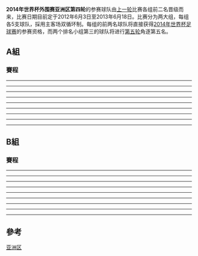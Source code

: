 {{noteAT|G1=football}}
{{Pathnav|2014年世界盃足球賽|2014年世界盃外圍賽|2014年世界盃外圍賽 (亞洲區)|frame=3}}
'''2014年世界杯外围赛亚洲区第四轮'''的参赛球队由[[2014年世界杯外围赛亚洲区第三轮|上一轮]]比赛各组前二名晋级而来，比赛日期目前定于2012年6月3日至2013年6月18日。比赛分为两大组，每组各5支球队，採用主客场双循环制。每组的前两名球队将直接获得[[2014年世界杯足球赛|2014年世界杯足球赛]]的参赛资格，而两个排名小组第三的球队将进行[[2014年世界杯外围赛亚洲区第五轮|第五轮]]角逐第五名。

== A組 ==
{{2014年國際足協世界盃外圍賽 – 亞洲區第四圈積分榜|A組|show_matches=yes}}

=== 賽程 ===
<div id="烏茲別克 v 伊朗"></div>{{footballbox
|date = 2012年6月3日
|time = 19:00（[[UTC+5|UTC+5]]）
|team1 = {{fb-rt|UZB}}
|score = 0–1 
|report = [http://www.fifa.com/worldcup/preliminaries/asia/matches/round=257777/match=300191822/index.html 報告]
|team2 = {{fb|IRN}}
|goals1 = 
|goals2 = [[穆罕默德·托內卡博尼|托內卡博尼]] {{goal|90+4}}
| stadium      = [[塔什干|塔什干]][[JAR體育場|JAR體育場]]
| attendance   = 9,000
| referee      = [[西村雄一|西村雄一]]（[[日本|日本]]）
}}
<div id="黎巴嫩 v 卡塔爾"></div>{{footballbox
|date = 2012年6月3日
|time = 20:30（[[UTC+3|UTC+3]]）
|team1 = {{fb-rt|LIB}}
|score = 0–1 
|report = [http://www.fifa.com/worldcup/preliminaries/asia/matches/round=257777/match=300191826/index.html 報告]
|team2 = {{fb|QAT}}
|goals1 =
|goals2 = [[塞巴斯蒂安·索利亞|索利亞]] {{goal|64}}
| stadium   = [[貝魯特|貝魯特]]{{link-en|卡密拉·夏蒙體育場|Camille Chamoun Sports City Stadium}}
| attendance   = 40,000
| referee      = Nawaf Shukralla（[[巴林|巴林]]）
}}

----
<div id=" 黎巴嫩 v 烏茲別克"></div>{{footballbox
|date = 2012年6月8日
|time = 16:00（[[UTC+3|UTC+3]]）
|team1 = {{fb-rt|LIB}}
|score = 1–1
|report = [http://www.fifa.com/worldcup/preliminaries/asia/matches/round=257777/match=300191823/index.html 報告]
|team2 = {{fb|UZB}}
| goals1 = [[阿里艾沙迪|阿里艾沙迪]] {{goal|34}} 
| goals2 = [[夏沙洛夫|夏沙洛夫]] {{goal|12}}
| stadium      = [[貝魯特|貝魯特]]{{link-en|卡密拉·夏蒙體育場|Camille Chamoun Sports City Stadium}}
| attendance   = 13,000
| referee      = Abdullah Al Hilali （[[阿曼|阿曼]]）
}}
<div id=" 卡塔爾 v 南韓 "></div>{{footballbox
|date = 2012年6月8日
|time = 19:15（[[UTC+3|UTC+3]]）
|team1 = {{fb-rt|QAT}}
|score = 1–4
|report = [http://www.fifa.com/worldcup/preliminaries/asia/matches/round=257777/match=300191824/index.html 報告]
|team2 = {{fb|KOR}}
| goals1 = [[優素福·艾哈邁德·阿里|艾哈邁德]] {{goal|22}}
| goals2 = [[李根鎬|李根鎬]] {{goal|26||80}}<br/>[[郭泰輝|郭泰輝]] {{goal|55}}<br/>[[金信煜|金信煜]] {{goal|64}}
| stadium = [[多哈|多哈]][[賈西姆本哈馬德體育場|賈西姆本哈馬德體育場]]
| attendance = 10,730
| referee = Ali Al-Badawi （[[阿拉伯聯合大公國|阿聯酋]]）
}}
----
<div id=" 南韓 v 黎巴嫩"></div>{{footballbox
|date = 2012年6月12日
|time = 20:00（[[UTC+9|UTC+9]]）
|team1 = {{fb-rt|KOR}}
|score = 3–0
|report = [http://www.fifa.com/worldcup/preliminaries/asia/matches/round=257777/match=300191827/report.html 報告]
|team2 = {{fb|LIB}}
|goals1 = [[金甫炅|金甫炅]] {{goal|30||48}}<br/>[[具滋哲|具滋哲]] {{goal|90}}  
|goals2 =
|stadium = [[高陽市|高陽]][[高陽體育園區|高陽體育場]]
|attendance = 36,756
|referee = [[家本政明|家本政明]] （[[日本|日本]]）}}
<div id=" 伊朗 v 卡塔爾"></div>{{footballbox
|date = 2012年6月12日
|time = 20:00（[[UTC+4:30|UTC+4:30]]）
|team1 = {{fb-rt|IRN}}
|score = 0–0
|report = [http://www.fifa.com/worldcup/preliminaries/asia/matches/round=257777/match=300191828/report.html 報告]
|team2 = {{fb|QAT}}
|goals = 
|goals2 = 
|stadium = [[德黑蘭|德黑蘭]][[阿薩迪體育場|阿薩迪體育場]]
|attendance = 100,000
|referee = {{link-en|Peter Green|Peter Green (referee)}}（[[澳洲|澳洲]]）
}}
----
<div id=" 黎巴嫩 v 伊朗"></div>{{footballbox
|date = 2012年9月11日
|time = 17:00（[[UTC+3|UTC+3]]）
|team1 = {{fb-rt|LIB}}
|score = 1–0
|report = [http://www.fifa.com/worldcup/preliminaries/asia/matches/round=257777/match=300191821/index.html 報告]
|team2 = {{fb|IRN}}
|goals1 = [[洛达·安塔尔|安塔尔]] {{goal|27}}
|goals2 = 
|stadium = [[貝魯特|貝魯特]]{{link-en|卡密拉·夏蒙體育場|Camille Chamoun Sports City Stadium}}
|attendance = 14,000
|referee = [[譚海|譚海]]（[[中國|中國]]） 
}}
<div id=" 烏茲別克 v 南韓"></div>{{footballbox
|date = 2012年9月11日
|time = 18:00（[[UTC+5|UTC+5]]）
|team1 = {{fb-rt|UZB}}
|score = 2–2
|report = [http://www.fifa.com/worldcup/preliminaries/asia/matches/round=257777/match=300191825/index.html 報告]
|team2 = {{fb|KOR}}
|goals1 = [[奇诚庸|奇诚庸]] {{goal|13|o.g.}} <br> {{link-en|Sanzhar Tursunov|Sanzhar Tursunov}} {{goal|59}}
|goals2 = [[阿特约姆·菲利波斯扬|菲利波斯扬]] {{goal|44|o.g.}}  <br> [[李同国|李同国]] {{goal|57}}
|stadium = [[塔什干|塔什干]]{{link-en|塔什干棉農體育場|Pakhtakor Markaziy Stadium}}
|attendance = 33,000
|referee = [[本·威廉姆斯|本·威廉姆斯]]（[[澳洲|澳洲]]）
}}

----
<div id=" 卡塔爾 v 烏茲別克"></div>{{footballbox
|date = 2012年10月16日
|time = 15:25（[[UTC+3|UTC+3]]）
|team1 = {{fb-rt|QAT}}
|score = 0–1
|report = [http://www.fifa.com/worldcup/preliminaries/matchcast/index.html?matchid=300191831 報告]
|team2 = {{fb|UZB}}
|goals1 = 
|goals2 = {{link-en|Sanzhar Tursunov|Sanzhar Tursunov}} {{goal|13}}
|stadium = [[多哈|多哈]][[賈西姆本哈馬德體育場|賈西姆本哈馬德體育場]]
|attendance = 11,260
|referee = [[譚海|譚海]]（[[中國|中國]]） }}
<div id=" 伊朗 v 南韓"></div>{{footballbox
|date = 2012年10月16日
|time = 20:00（[[UTC+3:30|UTC+3:30]]）
|team1 = {{fb-rt|IRN}}
|score = 1–0
|report = [http://www.fifa.com/worldcup/preliminaries/asia/matches/round=257777/match=300191832/index.html 報告]
|team2 = {{fb|KOR}}
|goals1 = [[賈瓦德·內科南|內科南]] {{goal|76}}
|goals2 = 
|stadium = [[德黑蘭|德黑蘭]][[阿薩迪體育場|阿薩迪體育場]]
|attendance = 99,885
|referee = Malik Abdul Bashir（[[新加坡|新加坡]]） }}
----
<div id=" 卡塔爾 v 黎巴嫩 "></div>{{footballbox
|date = 2012年11月14日
|time = 17:45（[[UTC+3|UTC+3]]）
|team1 = {{fb-rt|QAT}}
|score =  1–0
|report = [http://www.fifa.com/worldcup/preliminaries/asia/matches/round=257777/match=300191830/index.html 報告]
|team2 = {{fb|LIB}}
|goals1 = [[塞巴斯蒂安·索利亞|索利亞]] {{goal|75}}
|goals2 = 
|stadium = [[多哈|多哈]][[賈西姆本哈馬德體育場|賈西姆本哈馬德體育場]]
|attendance = 12,870
|referee = [[阿爾-哈姆迪|阿爾-哈姆迪]]（[[沙特阿拉伯|沙特阿拉伯]]） }}
<div id=" 伊朗 v 烏茲別克  "></div>{{footballbox
|date = 2012年11月14日
|time = 20:00（[[UTC+3:30|UTC+3:30]]）
|team1 = {{fb-rt|IRN}}
|score =  0–1
|report = [http://www.fifa.com/worldcup/preliminaries/asia/matches/round=257777/match=300191839/index.html 報告]
|team2 = {{fb|UZB}}
|goals1 = 
|goals2 = [[維烏爾旅個別克·巴卡耶夫|巴卡耶夫]] {{goal|71}}
|stadium = [[德黑蘭|德黑蘭]][[阿薩迪體育場|阿薩迪體育場]]
|attendance = 43,700
|referee = Ali Al-Badwawi（[[阿拉伯聯合大公國|阿聯酋]]） }}

----
<div id="南韓 v 卡塔爾"></div>{{footballbox
|date = 2013年3月26日
|time = 20:00（[[UTC+9|UTC+9]]）
|team1 = {{fb-rt|KOR}}
|score = 2–1
|report = [http://www.fifa.com/worldcup/preliminaries/asia/matches/round=257777/match=300191833/index.html 報告]
|team2 = {{fb|QAT}}
|goals1 = [[李根鎬|李根鎬]] {{goal|60}}<br />[[孫興慜|孫興慜]] {{goal|90+6}}
|goals2 = [[哈勒凡·易卜拉欣|易卜拉欣]] {{goal|63}}
|stadium = [[首爾|首爾]][[首爾世界盃競技場|首爾世界盃競技場]]
|attendance = 37,222
|referee = [[西村雄一|西村雄一]]（[[日本|日本]]） 
}}
<div id="烏茲別克 v 黎巴嫩"></div>{{footballbox
|date = 2013年3月26日
|time = 18:00（[[UTC+5|UTC+5]]）
|team1 = {{fb-rt|UZB}}
|score = 1–0
|report = [http://www.fifa.com/worldcup/preliminaries/asia/matches/round=257777/match=300191829/index.html 報告]
|team2 = {{fb|LIB}}
|goals1 = [[謝爾夫·傑帕羅夫|傑帕羅夫]] {{goal|63}}
|goals2 = 
|stadium = [[塔什干|塔什干]][[本尤德科體育場|本尤德科體育場]]
|attendance = 31,197
|referee = Malik Abdul Bashir（[[新加坡|新加坡]]） }}

----
<div id="卡達 v 伊朗"></div>{{footballbox
|date = 2013年6月4日
|time = 19:15（[[UTC+3|UTC+3]]）
|team1 = {{fb-rt|QAT}}
|score = 0–1
|report = [http://www.fifa.com/worldcup/preliminaries/asia/matches/round=257777/match=300191835/index.html 報告]
|team2 = {{fb|IRN}}
|goals1 = 
|goals2 = [[瑞薩·古全內賈德|古全內賈德]] {{goal|66}}
|stadium = [[多哈|多哈]][[賈西姆本哈馬德體育場|賈西姆本哈馬德體育場]]
|attendance = 11,872
|referee = Malik Abdul Bashir（[[新加坡|新加坡]]）
}}
<div id="黎巴嫩 v 南韓"></div>{{footballbox
|date = 2013年6月4日
|time = 20:30（[[UTC+3|UTC+3]]）
|team1 = {{fb-rt|LIB}}
|score = 1–1
|report = [http://www.fifa.com/worldcup/preliminaries/asia/matches/round=257777/match=300191838/index.html 報告]
|team2 = {{fb|KOR}}
|goals1 = [[哈珊·瑪托克|瑪托克]] {{goal|12}}
|goals2 = [[金致佑|金致佑]] {{goal|90+7}}
|stadium = [[貝魯特|貝魯特]]{{link-en|卡密拉·夏蒙體育場|Camille Chamoun Sports City Stadium}}
|attendance = 8,430
|referee = [[本·威廉姆斯|本·威廉姆斯]]（[[澳洲|澳洲]]）
}}

----
<div id="南韓 v 烏茲別克"></div>{{footballbox
|date = 2013年6月11日
|time = 20:00（[[UTC+9|UTC+9]]）
|team1 = {{fb-rt|KOR}}
|score = 1–0 
|report = [http://www.fifa.com/worldcup/preliminaries/asia/matches/round=257777/match=300191834/index.html 報告]
|team2 = {{fb|UZB}}
|goals1 = [[阿克瑪爾·蘇拉克美度夫|蘇拉克美度夫]] {{goal|42|o.g.}}
|goals2 = 
|stadium = [[首爾|首爾]][[首爾世界盃競技場|首爾世界盃競技場]]
|attendance = 50,699
|referee = {{link-en|東城穰|Minoru Tōjō}}（[[日本|日本]]）
}}
<div id="伊朗 v 黎巴嫩"></div>{{footballbox
|date = 2013年6月11日
|time = 20:00（[[UTC+4:30|UTC+4:30]]）
|team1 = {{fb-rt|IRN}}
|score = 4–0 
|report = [http://www.fifa.com/worldcup/preliminaries/asia/matches/round=257777/match=300191837/index.html 報告]
|team2 = {{fb|LIB}}
|goals1 = [[穆罕默德·托內卡博尼|托內卡博尼]] {{goal|39}}<br />[[贾瓦德·内科南|-{zh-hans:内科南;zh-hk:尼高南;zh-tw:內科南;}-]] {{goal|45+1||86}}<br />[[瑞薩·古全內賈德|古全內賈德]] {{goal|46}}
|goals2 = 
|stadium = [[德黑蘭|德黑蘭]][[阿薩迪體育場|阿薩迪體育場]]
|attendance = 91,300
|referee = [[家本政明|家本政明]]（[[日本|日本]]）
}}

----
<div id="南韓 v 伊朗"></div>{{footballbox
|date = 2013年6月18日
|time = 21:00（[[UTC+9|UTC+9]]）
|team1 = {{fb-rt|KOR}}
|score = 0–1
|report = [http://www.fifa.com/worldcup/preliminaries/asia/matches/round=257777/match=300191836/index.html 報告]
|team2 = {{fb|IRN}}
|goals1 = 
|goals2 = [[瑞薩·古全內賈德|古全內賈德]] {{goal|60}} 
|stadium = [[蔚山|蔚山]][[蔚山文殊足球競技場|蔚山文殊足球競技場]]
|attendance = 42,243 
|referee = [[譚海|譚海]] （[[中國|中國]]）}}
<div id="烏茲別克 v 卡達"></div>{{footballbox
|date = 2013年6月18日
|time = 17:00（[[UTC+5|UTC+5]]）
|team1 = {{fb-rt|UZB}}
|score = 5–1
|report = [http://www.fifa.com/worldcup/preliminaries/asia/matches/round=257777/match=300191840/index.html 報告]
|team2 = {{fb|QAT}}
|goals1 = [[巴荷迪爾·納西莫夫|納西莫夫]] {{goal|60||74}}<br />[[奧雷格·佐提夫|佐提夫]] {{goal|72}}<br />[[奧迪爾·安瑪多夫|安瑪多夫]] {{goal|87}}<br />[[維烏爾旅個別克·巴卡耶夫|巴卡耶夫]] {{goal|90+1}} 
|goals2 = [[阿卜杜加迪爾·埃利亞斯·巴庫爾|埃利亞斯]] {{goal|37}}
|stadium = [[塔什干|塔什干]][[本尤德科體育場|本尤德科體育場]]
|attendance = 34,000
|referee = {{link-en|Peter Green|Peter Green (referee)}}（[[澳洲|澳洲]]）
}}

== B組 ==
{{2014年國際足協世界盃外圍賽 – 亞洲區第四圈積分榜|B組|show_matches=yes}}

=== 賽程 ===
<div id="約旦 v 伊拉克"></div>{{footballbox
|date       = 2012年6月3日
|time       = 19:00（[[UTC+3|UTC+3]]）
|team1      = {{fb-rt|JOR}}
|score      = 1–1
|report     = [http://www.fifa.com/worldcup/preliminaries/asia/matches/round=257777/match=300191859/index.html 報告]
|team2      = {{fb|IRQ}}
|goals1     = [[安瑪德·海耶爾|海耶爾]] {{goal|43}}
|goals2     = [[纳沙特·阿克拉姆|阿克拉姆]] {{goal|14}}
|stadium    = [[安曼|安曼]][[安曼國際體育場|安曼國際體育場]]
|attendance = 13,000
|referee    = Valentin Kovalenko（[[烏茲別克|烏茲別克]]）
}}
<div id="日本 v 阿曼"></div>{{footballbox
|date       = 2012年6月3日
|time       = 19:31（[[UTC+9|UTC+9]]）
|team1      = {{fb-rt|JPN}}
|score      = 3–0
|report     = [http://www.fifa.com/worldcup/preliminaries/asia/matches/round=257777/match=300191845/index.html 報告]
|team2      = {{fb|OMA}}
|goals1     = [[本田圭佑|本田圭佑]] {{goal|12}}<br/>[[前田遼一|前田遼一]] {{goal|51}}<br/>[[岡崎慎司|岡崎慎司]] {{goal|54}} 
|goals2     =
|stadium    = [[埼玉市|埼玉]][[埼玉2002體育場|埼玉2002體育場]]
|attendance = 63,551
|referee    = [[拉夫山·伊爾馬托夫|拉夫山·伊爾馬托夫]]（[[烏茲別克|烏茲別克]]）
}}
----
<div id="阿曼 v 澳洲"></div>{{footballbox
|date       = 2012年6月8日
|time       = 17:00（[[UTC+4|UTC+4]]）
|team1      = {{fb-rt|OMA}}
|score      = 0–0
|report     = [http://www.fifa.com/worldcup/preliminaries/asia/matches/round=257777/match=300191841/index.html 報告]
|team2      = {{fb|AUS}}
|goals1     =
|goals2     =
|stadium    = [[馬斯喀特|馬斯喀特]][[蘇丹卡布斯綜合運動場|蘇丹卡布斯綜合運動場]]
|attendance = 11,000
|referee    = [[Alireza_Faghani|Alireza Faghani]]（[[伊朗|伊朗]]）
}}
<div id="日本 v 約旦"></div>{{footballbox
|date       = 2012年6月8日
|time       = 19:32（[[UTC+9|UTC+9]]）
|team1      = {{fb-rt|JPN}}
|score      = 6–0
|report     = [http://www.fifa.com/worldcup/preliminaries/asia/matches/round=257777/match=300191849/index.html 報告]
|team2      = {{fb|JOR}}
|goals1     =[[前田遼一|前田遼一]] {{goal|18}}<br/>[[本田圭佑|本田圭佑]] {{goal|22||31||53|pen.}}<br/>[[香川真司|香川真司]] {{goal|35}}<br/>[[栗原勇藏|栗原勇藏]] {{goal|89}}
|goals2     =
|stadium    = [[埼玉市|埼玉]][[埼玉2002體育場|埼玉2002體育場]]
|attendance = 60,874
|referee    = 金東進 （[[韓國|韓國]]）
}}
----
<div id="伊拉克 v 阿曼"></div>{{footballbox
|date       = 2012年6月12日
|time       = 17:45（[[UTC+3|UTC+3]]）
|team1      = {{fb-rt|IRQ}}
|score      = 1–1
|report     = [http://www.fifa.com/worldcup/preliminaries/asia/matches/round=257777/match=300191843/report.html 報告]
|team2      = {{fb|OMA}}
|goals1     = [[尤尼斯·穆罕默德|穆罕默德]] {{goal|37|pen.}}
|goals2     = Mohammed AL BALUSHI {{goal|8}}
|stadium    = [[多哈|多哈]]{{link-en|哈瑪德體育場|Grand Hamad Stadium}}
|attendance = 1,650
|referee    = {{flagicon|QAT}} [[阿卜杜勒拉赫曼·阿卜杜|阿卜杜勒拉赫曼·阿卜杜]]
}}
<div id="澳洲 v 日本"></div>{{footballbox
|date       = 2012年6月12日
|time       = 20:00（[[UTC+10|UTC+10]]）
|team1      = {{fb-rt|AUS}}
|score      = 1–1
|report     = [http://www.fifa.com/worldcup/preliminaries/asia/matches/round=257777/match=300191848/report.html 報告]
|team2      = {{fb|JPN}}
|goals1     = [[盧克·威爾謝爾|威爾謝爾]] {{goal|70|pen.}}
|goals2     = [[栗原勇藏|栗原勇藏]] {{goal|65}}
|stadium    = [[布里斯班|布里斯班]][[布里斯本體育場|布里斯班體育場]]
|attendance = 40,189
|referee    = [[阿爾-哈姆迪|阿爾-哈姆迪]] （[[沙特阿拉伯|沙特阿拉伯]]）
}}
----
<div id="約旦 v 澳洲"></div>{{footballbox
|date       = 2012年9月11日
|time       = 19:00（[[UTC+3|UTC+3]]）
|team1      = {{fb-rt|JOR}}
|score      = 2–1
|report     = [http://www.fifa.com/worldcup/preliminaries/asia/matches/round=257777/match=300191854/index.html 報告]
|team2      = {{fb|AUS}}
|goals1     = Hassan Abdel-Fattah {{goal|50|pen.}} <br> Amer Deeb {{goal|73}}
|goals2     = [[阿奇·汤普森|汤普森]] {{goal|86}}
|stadium    = [[安曼|安曼]][[阿卜杜拉國王體育場|阿卜杜拉國王體育場]]
|attendance = 16,000
|referee    = Abdullah Balideh （[[卡達|卡達]]）
}}
<div id="日本 v 伊拉克"></div>{{footballbox
|date       = 2012年9月11日
|time       = 19:34（[[UTC+9|UTC+9]]）
|team1      = {{fb-rt|JPN}}
|score      = 1–0
|report     = [http://www.fifa.com/worldcup/preliminaries/asia/matches/round=257777/match=300191853/index.html 報告]
|team2      = {{fb|IRQ}}
|goals1     = [[前田遼一|前田遼一]] {{goal|25}}
|goals2     =
|stadium    = [[埼玉市|埼玉]][[埼玉2002體育場|埼玉2002體育場]]
|attendance = 60,593
|referee    = Malik Abdul Bashir （[[新加坡|新加坡]]）
}}
----
<div id="阿曼 v 約旦"></div>{{footballbox
|date       = 2012年10月16日
|time       = 17:00（[[UTC+4|UTC+4]]）
|team1      = {{fb-rt|OMA}}
|score      = 2–1
|report     = [http://www.fifa.com/worldcup/preliminaries/matchcast/index.html?matchid=300191850 報告]
|team2      = {{fb|JOR}}
|goals1     = [[阿瑪德·穆巴拉克·艾瑪哈吉|艾瑪哈吉]] {{goal|62}}<br />[[祖瑪·達維希·馬錫里|達維希]] {{goal|87}}
|goals2     = [[撒爾·巴瓦|巴瓦]] {{goal|90}}
|stadium    = [[馬斯喀特|馬斯喀特]][[蘇丹卡布斯綜合運動場|蘇丹卡布斯綜合運動場]]
|attendance = 26,500
|referee    = Nawaf Shukralla（[[巴林|巴林]]）
}}
<div id="伊拉克 v 澳洲"></div>{{footballbox
|date       = 2012年10月16日
|time       = 17:15（[[UTC+3|UTC+3]]）
|team1      = {{fb-rt|IRQ}}
|score      = 1–2
|report     = [http://www.fifa.com/worldcup/preliminaries/asia/matches/round=257777/match=300191851/index.html 報告]
|team2      = {{fb|AUS}}
|goals1     = [[亞拉·阿布都爾薩拉|阿布都爾薩拉]] {{goal|72}}
|goals2     = [[蒂姆·卡希爾|卡希爾]] {{goal|80}}<br />[[阿奇·湯普森|湯普森]] {{goal|84}}
|stadium    = [[多哈|多哈]]{{link-en|哈瑪德體育場|Grand Hamad Stadium}}
|attendance = 2,183
|referee    = 李泯厚（[[韓國|韓國]]）
}}
----
<div id="阿曼 v 日本"></div>{{footballbox
|date       = 2012年11月14日
|time       = 15:30（[[UTC+4|UTC+4]]）
|team1      = {{fb-rt|OMA}}
|score      = 1–2
|report     = [http://www.fifa.com/worldcup/preliminaries/asia/matches/round=257777/match=300191856/index.html 報告]
|team2      = {{fb|JPN}}
|goals1     = [[阿瑪德·穆巴拉克·艾瑪哈吉|艾瑪哈吉]] {{goal|77}} 
|goals2     = [[清武弘嗣|清武弘嗣]] {{goal|20}}<br />[[岡崎慎司|岡崎慎司]] {{goal|89}}
|stadium    = [[馬斯喀特|馬斯喀特]][[蘇丹卡布斯綜合運動場|蘇丹卡布斯綜合運動場]]
|attendance = 28,360
|referee    = Abdullah Balideh（[[卡達|卡達]]）
}}
<div id="伊拉克 v 約旦"></div>{{footballbox
|date       = 2012年11月14日
|time       = 16:00（[[UTC+3|UTC+3]]）
|team1      = {{fb-rt|IRQ}}
|score      = 1–0
|report     = [http://www.fifa.com/worldcup/preliminaries/asia/matches/round=257777/match=300191858/index.html 報告]
|team2      = {{fb|JOR}}
|goals1     = [[哈馬地·阿何美的|阿何美的]] {{goal|86}}
|goals2     =
|stadium    = [[多哈|多哈]]{{link-en|哈瑪德體育場|Grand Hamad Stadium}}
|attendance = 1,755
|referee    = [[譚海|譚海]] （[[中國|中國]]）
}}
----
<div id="澳洲 v 阿曼"></div>{{footballbox
|date       = 2013年3月26日
|time       = 19:30（[[UTC+11|UTC+11]]）
|team1      = {{fb-rt|AUS}}
|score      = 2–2
|report     = [http://www.fifa.com/worldcup/preliminaries/asia/matches/round=257777/match=300191844/index.html 報告]
|team2      = {{fb|OMA}}
|goals1     = [[蒂姆·卡希爾|卡希爾]] {{goal|52}} <br> [[比列·賀文|-{zh-hans:霍尔曼;zh-hk:賀文;zh-tw:霍爾曼;}-]] {{goal|85}}
|goals2     = [[阿布杜拉濟·艾瑪克巴里|艾瑪克巴里]] {{goal|6}}<br>[[米萊·耶迪奈克|耶迪奈克]] {{goal|49|o.g.}}
|stadium    = [[悉尼|雪梨]][[澳大利亞體育場|澳大利亞體育場]]
|attendance = 34,603
|referee    = [[拉夫山·伊爾馬托夫|拉夫山·伊爾馬托夫]] （[[烏茲別克|烏茲別克]]）
}}
<div id="約旦 v 日本"></div>{{footballbox
|date       = 2013年3月26日
|time       = 17:00（[[UTC+3|UTC+3]]）
|team1      = {{fb-rt|JOR}}
|score      = 2–1
|report     = [http://www.fifa.com/worldcup/preliminaries/asia/matches/round=257777/match=300191846/index.html 報告]
|team2      = {{fb|JPN}}
|goals1     = [[卡利爾·巴尼·阿提安|阿提安]] {{goal|45+1}} <br> [[安瑪德·海耶爾|海耶爾]] {{goal|60}}
|goals2     = [[香川真司|香川真司]] {{goal|69}}
|stadium    = [[安曼|安曼]][[阿卜杜拉國王體育場|阿卜杜拉國王體育場]]
|attendance = 18,000
|referee    = [[Alireza_Faghani|Alireza Faghani]] （[[伊朗|伊朗]]）
}}
----
<div id="日本 v 澳洲"></div>{{footballbox
|date       = 2013年6月4日
|time       = 19:34（[[UTC+9|UTC+9]]）
|team1      = {{fb-rt|JPN}}
|score      = 1–1
|report     = [http://www.fifa.com/worldcup/preliminaries/asia/matches/round=257777/match=300191842/index.html 報告]
|team2      = {{fb|AUS}}
|goals1     = [[本田圭佑|本田圭佑]] {{goal|90+1|pen.}}
|goals2     = [[湯米·奧爾|奧爾]] {{goal|82}} 
|stadium    = [[埼玉市|埼玉]][[埼玉2002體育場|埼玉2002體育場]]
|attendance = 62,172
|referee    = [[納瓦夫·舒赫拉拉|納瓦夫·舒赫拉拉]] （[[巴林|巴林]]）
}}
<div id="阿曼 v 伊拉克"></div>{{footballbox
|date       = 2013年6月4日
|time       = 17:00（[[UTC+4|UTC+4]]）
|team1      = {{fb-rt|OMA}}
|score      = 1–0
|report     = [http://www.fifa.com/worldcup/preliminaries/asia/matches/round=257777/match=300191860/index.html 報告]
|team2      = {{fb|IRQ}}
|goals1     = [[伊斯梅爾·艾賈米|艾賈米]] {{goal|45+3}}
|goals2     =
|stadium    = [[馬斯喀特|馬斯喀特]][[蘇丹卡布斯綜合運動場|蘇丹卡布斯綜合運動場]]
|attendance = 18,300
|referee    = [[金東真|金東進]] （[[韓國|韓國]]）
}}
----
<div id="澳洲 v 約旦"></div>{{footballbox
|date       = 2013年6月11日
|time       = 19:00（[[UTC+10|UTC+10]]）
|team1      = {{fb-rt|AUS}}
|score      = 4–0
|report     = [http://www.fifa.com/worldcup/preliminaries/asia/matches/round=257777/match=300191855/index.html 報告]
|team2      = {{fb|JOR}}
|goals1     = [[馬克·比斯安奴|-{zh-hans:布雷西亚诺;zh-hk:比斯安奴;zh-tw:布雷西亞諾;}-]] {{goal|15}}<br>[[蒂姆·卡希爾|卡希爾]] {{goal|61}}<br>[[羅比·克魯斯|克魯斯]] {{goal|76}}<br>[[盧卡斯·尼爾|尼爾]] {{goal|84}}  
|goals2     =
|stadium    = [[墨爾本|墨爾本]][[濱海港區體育場|濱海港區體育場]]
|attendance = 43,785
|referee    = Abdul Malik Abdul Bashir （[[新加坡|新加坡]]）
}}
<div id="伊拉克 v 日本"></div>{{footballbox
|date       = 2013年6月11日
|time       = 17:30（[[UTC+3|UTC+3]]）
|team1      = {{fb-rt|IRQ}}
|score      = 0–1
|report     = [http://www.fifa.com/worldcup/preliminaries/asia/matches/round=257777/match=300191852/index.html 報告]
|team2      = {{fb|JPN}}
|goals1     =
|goals2     = [[岡崎慎司|岡崎慎司]] {{goal|89}}
|stadium    = [[多哈|多哈]]{{link-en|哈瑪德體育場|Grand Hamad Stadium}}
|attendance = 1,100
|referee    = [[瓦伦丁·科瓦伦科|Valentin Kovalenko]] （[[烏茲別克|烏茲別克]]）
}}
----
<div id="澳洲 v 伊拉克"></div>{{footballbox
|date       = 2013年6月18日
|time       = 19:30（[[UTC+10|UTC+10]]）
|team1      = {{fb-rt|AUS}}
|score      = 1–0
|report     = [http://www.fifa.com/worldcup/preliminaries/asia/matches/round=257777/match=300191857/index.html 報告]
|team2      = {{fb|IRQ}}
|goals1     = [[喬舒亞·肯尼迪|-{zh-hans:肯尼迪;zh-hk:堅尼地;zh-tw:肯尼迪;}-]] {{goal|83}}
|goals2     =
|stadium    = [[悉尼|雪梨]][[澳大利亞體育場|澳大利亞體育場]]
|attendance = 80,523
|referee    = [[Alireza_Faghani|Alireza Faghani]] （[[伊朗|伊朗]]）
}}
<div id="約旦 v 阿曼"></div>{{footballbox
|date       = 2013年6月18日
|time       = 19:00（[[UTC+3|UTC+3]]）
|team1      = {{fb-rt|JOR}}
|score      = 1–0
|report     = [http://www.fifa.com/worldcup/preliminaries/asia/matches/round=257777/match=300191847/index.html 報告]
|team2      = {{fb|OMA}}
|goals1     = [[安瑪德·海耶爾|海耶爾]] {{goal|57}}
|goals2     =
|stadium    = [[安曼|安曼]][[阿卜杜拉國王體育場|阿卜杜拉國王體育場]]
|attendance = 14,000
|referee    = [[瓦伦丁·科瓦伦科|Valentin Kovalenko]] （[[烏茲別克|烏茲別克]]）
}}

== 參考 ==
{{reflist}}

{{2014年國際足協世界盃外圍賽}}

[[Category:2014年世界杯外围赛|亚洲区]]
